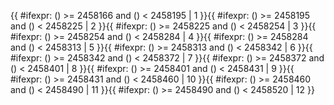 <includeonly>{{ #ifexpr: ({{{1}}}) >= 2458166 and ({{{1}}}) < 2458195 | 1 }}{{ #ifexpr: ({{{1}}}) >= 2458195 and ({{{1}}}) < 2458225 | 2 }}{{ #ifexpr: ({{{1}}}) >= 2458225 and ({{{1}}}) < 2458254 | 3 }}{{ #ifexpr: ({{{1}}}) >= 2458254 and ({{{1}}}) < 2458284 | 4 }}{{ #ifexpr: ({{{1}}}) >= 2458284 and ({{{1}}}) < 2458313 | 5 }}{{ #ifexpr: ({{{1}}}) >= 2458313 and ({{{1}}}) < 2458342 | 6 }}{{ #ifexpr: ({{{1}}}) >= 2458342 and ({{{1}}}) < 2458372 | 7 }}{{ #ifexpr: ({{{1}}}) >= 2458372 and ({{{1}}}) < 2458401 | 8 }}{{ #ifexpr: ({{{1}}}) >= 2458401 and ({{{1}}}) < 2458431 | 9 }}{{ #ifexpr: ({{{1}}}) >= 2458431 and ({{{1}}}) < 2458460 | 10 }}{{ #ifexpr: ({{{1}}}) >= 2458460 and ({{{1}}}) < 2458490 | 11 }}{{ #ifexpr: ({{{1}}}) >= 2458490 and ({{{1}}}) < 2458520 | 12 }}</includeonly><noinclude>{{Chinese calendar/doc}}

[[Category:農曆模板|{{PAGENAME}}]]

</noinclude>
